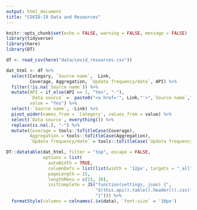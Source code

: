 ```yaml
---
output: html_document
title: "COVID-19 Data and Resources"
---
```


<style type="text/css">
.navbar-header  {
    margin-left: -280px !important;
}
.main-container {
  max-width: 1750px;
  margin-left: auto;
  margin-right: auto;
}
</style>


```r
knitr::opts_chunk$set(echo = FALSE, warning = FALSE, message = FALSE)
library(tidyverse)
library(here)
library(DT)

df <- read_csv(here("data/covid_resources.csv"))
```

```r
dat_html <- df %>%
  select(Category, `Source name`,  Link, 
         Coverage, Aggregation, `Update frequency/date`, API) %>%
  filter(!is.na(`Source name`)) %>%
  mutate(API = if_else(API == 1, "Yes", "-"), 
         `Data source` =  paste0("<a href='", Link,"'>",`Source name`,"</a>"), 
         value = "Yes") %>%
  select(-`Source name`, -Link) %>%
  pivot_wider(names_from = `Category`, values_from = value) %>%
  select(`Data source`, everything()) %>% 
  replace(is.na(.), "-") %>%
  mutate(Coverage = tools::toTitleCase(Coverage), 
         Aggregation = tools::toTitleCase(Aggregation), 
         `Update frequency/date` = tools::toTitleCase(`Update frequency/date`))

DT::datatable(dat_html, filter = "top", escape = FALSE, 
              options = list(
                autoWidth = TRUE,
                columnDefs = list(list(width = '12px', targets = "_all")),
                pageLength = 15, 
                lengthMenu = c(15, 30), 
                initComplete = JS("function(settings, json) {",
                                  "$(this.api().table().header()).css({'font-size': '12px', 'background-color': '#2c3c54', 'color': '#fff'});",
                                  "}"))) %>%  
  formatStyle(columns = colnames(.$x$data), `font-size` = '10px')
```